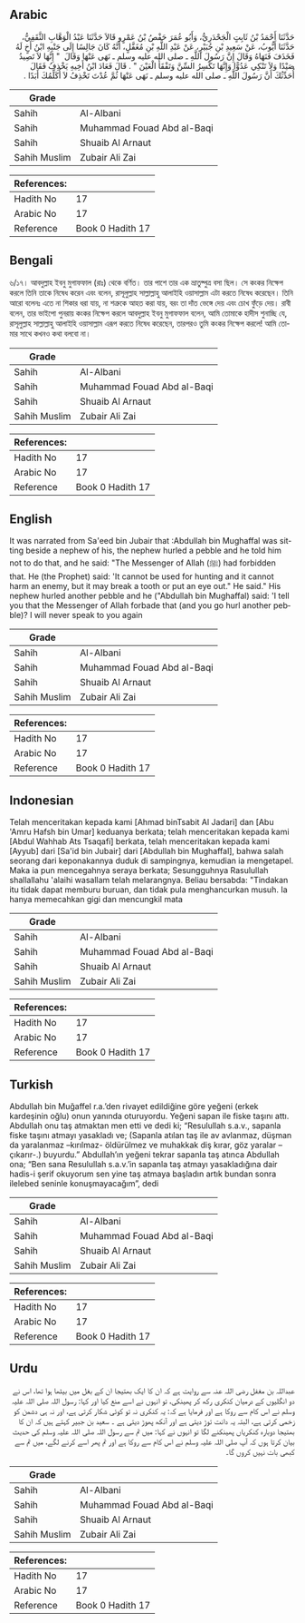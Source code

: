 ## Arabic


<div dir="rtl" lang="ar" style={{fontSize:'larger',backgroundColor:'#f8f9fa',padding:20}}>
حَدَّثَنَا أَحْمَدُ بْنُ ثَابِتٍ الْجَحْدَرِيُّ، وَأَبُو عُمَرَ حَفْصُ بْنُ عَمْرٍو قَالاَ حَدَّثَنَا عَبْدُ الْوَهَّابِ الثَّقَفِيُّ، حَدَّثَنَا أَيُّوبُ، عَنْ سَعِيدِ بْنِ جُبَيْرٍ، عَنْ عَبْدِ اللَّهِ بْنِ مُغَفَّلٍ، أَنَّهُ كَانَ جَالِسًا إِلَى جَنْبِهِ ابْنُ أَخٍ لَهُ فَخَذَفَ فَنَهَاهُ وَقَالَ إِنَّ رَسُولَ اللَّهِ ـ صلى الله عليه وسلم ـ نَهَى عَنْهَا وَقَالَ ‏ "‏ إِنَّهَا لاَ تَصِيدُ صَيْدًا وَلاَ تَنْكِي عَدُوًّا وَإِنَّهَا تَكْسِرُ السِّنَّ وَتَفْقَأُ الْعَيْنَ ‏"‏ ‏.‏ قَالَ فَعَادَ ابْنُ أَخِيهِ يَخْذِفُ فَقَالَ أُحَدِّثُكَ أَنَّ رَسُولَ اللَّهِ ـ صلى الله عليه وسلم ـ نَهَى عَنْهَا ثُمَّ عُدْتَ تَخْذِفُ لاَ أُكَلِّمُكَ أَبَدًا ‏.‏
</div>
<div style={{backgroundColor:'#f8f9fa',padding:20, marginBottom: 10}}><table> <thead> <tr> <th>Grade</th> <th></th> </tr> </thead> <tbody> <tr><td>Sahih</td><td>Al-Albani</td></tr><tr><td>Sahih</td><td>Muhammad Fouad Abd al-Baqi</td></tr><tr><td>Sahih</td><td>Shuaib Al Arnaut</td></tr><tr><td>Sahih Muslim</td><td>Zubair Ali Zai</td></tr></tbody></table><table> <thead> <tr> <th>References:</th> <th></th> </tr> </thead> <tbody><tr><td>Hadith No</td><td>17</td></tr><tr><td>Arabic No</td><td>17</td></tr><tr><td>Reference</td><td>Book 0 Hadith 17</td></tr></tbody></table></div>

## Bengali


<div dir="ltr" lang="bn" style={{fontSize:'larger',backgroundColor:'#f8f9fa',padding:20}}>
৬/১৭। আবদুল্লাহ ইবনু মুগাফফাল (রাঃ) থেকে বর্ণিত। তার পাশে তার এক ভ্রাতুষ্পুত্র বসা ছিল। সে কংকর নিক্ষেপ করলে তিনি তাকে নিষেধ করেন এবং বলেন, রাসূলুল্লাহ সাল্লাল্লাহু আলাইহি ওয়াসাল্লাম এটা করতে নিষেধ করেছেন। তিনি আরো বলেনঃ এতে না শিকার ধরা যায়, না শত্রুকে আহত করা যায়, বরং তা দাঁত ভেঙ্গে দেয় এবং চোখ ফুঁড়ে দেয়। রাবী বলেন, তার ভাইপো পুনরায় কংকর নিক্ষেপ করলে আবদুল্লাহ ইবনু মুগাফফাল বলেন, আমি তোমাকে হাদীস শুনাচ্ছি যে, রাসূলুল্লাহ সাল্লাল্লাহু আলাইহি ওয়াসাল্লাম এরূপ করতে নিষেধ করেছেন, তারপরও তুমি কংকর নিক্ষেপ করলে! আমি তোমার সাথে কখনও কথা বলবো না।
</div>
<div style={{backgroundColor:'#f8f9fa',padding:20, marginBottom: 10}}><table> <thead> <tr> <th>Grade</th> <th></th> </tr> </thead> <tbody> <tr><td>Sahih</td><td>Al-Albani</td></tr><tr><td>Sahih</td><td>Muhammad Fouad Abd al-Baqi</td></tr><tr><td>Sahih</td><td>Shuaib Al Arnaut</td></tr><tr><td>Sahih Muslim</td><td>Zubair Ali Zai</td></tr></tbody></table><table> <thead> <tr> <th>References:</th> <th></th> </tr> </thead> <tbody><tr><td>Hadith No</td><td>17</td></tr><tr><td>Arabic No</td><td>17</td></tr><tr><td>Reference</td><td>Book 0 Hadith 17</td></tr></tbody></table></div>

## English


<div dir="ltr" lang="en" style={{fontSize:'larger',backgroundColor:'#f8f9fa',padding:20}}>
It was narrated from Sa'eed bin Jubair that :Abdullah bin Mughaffal was sitting beside a nephew of his, the nephew hurled a pebble and he told him not to do that, and he said: "The Messenger of Allah (ﷺ) had forbidden that. He (the Prophet) said: 'It cannot be used for hunting and it cannot harm an enemy, but it may break a tooth or put an eye out." He said." His nephew hurled another pebble and he ("Abdullah bin Mughaffal) said: 'I tell you that the Messenger of Allah forbade that (and you go hurl another pebble)? I will never speak to you again
</div>
<div style={{backgroundColor:'#f8f9fa',padding:20, marginBottom: 10}}><table> <thead> <tr> <th>Grade</th> <th></th> </tr> </thead> <tbody> <tr><td>Sahih</td><td>Al-Albani</td></tr><tr><td>Sahih</td><td>Muhammad Fouad Abd al-Baqi</td></tr><tr><td>Sahih</td><td>Shuaib Al Arnaut</td></tr><tr><td>Sahih Muslim</td><td>Zubair Ali Zai</td></tr></tbody></table><table> <thead> <tr> <th>References:</th> <th></th> </tr> </thead> <tbody><tr><td>Hadith No</td><td>17</td></tr><tr><td>Arabic No</td><td>17</td></tr><tr><td>Reference</td><td>Book 0 Hadith 17</td></tr></tbody></table></div>

## Indonesian


<div dir="ltr" lang="id" style={{fontSize:'larger',backgroundColor:'#f8f9fa',padding:20}}>
Telah menceritakan kepada kami [Ahmad binTsabit Al Jadari] dan [Abu 'Amru Hafsh bin Umar] keduanya berkata; telah menceritakan kepada kami [Abdul Wahhab Ats Tsaqafi] berkata, telah menceritakan kepada kami [Ayyub] dari [Sa'id bin Jubair] dari [Abdullah bin Mughaffal], bahwa salah seorang dari keponakannya duduk di sampingnya, kemudian ia mengetapel. Maka ia pun mencegahnya seraya berkata; Sesungguhnya Rasulullah shallallahu 'alaihi wasallam telah melarangnya. Beliau bersabda: "Tindakan itu tidak dapat memburu buruan, dan tidak pula menghancurkan musuh. Ia hanya memecahkan gigi dan mencungkil mata
</div>
<div style={{backgroundColor:'#f8f9fa',padding:20, marginBottom: 10}}><table> <thead> <tr> <th>Grade</th> <th></th> </tr> </thead> <tbody> <tr><td>Sahih</td><td>Al-Albani</td></tr><tr><td>Sahih</td><td>Muhammad Fouad Abd al-Baqi</td></tr><tr><td>Sahih</td><td>Shuaib Al Arnaut</td></tr><tr><td>Sahih Muslim</td><td>Zubair Ali Zai</td></tr></tbody></table><table> <thead> <tr> <th>References:</th> <th></th> </tr> </thead> <tbody><tr><td>Hadith No</td><td>17</td></tr><tr><td>Arabic No</td><td>17</td></tr><tr><td>Reference</td><td>Book 0 Hadith 17</td></tr></tbody></table></div>

## Turkish


<div dir="ltr" lang="tr" style={{fontSize:'larger',backgroundColor:'#f8f9fa',padding:20}}>
Abdullah bin Muğaffel r.a.’den rivayet edildiğine göre yeğeni (erkek kardeşinin oğlu) onun yanında oturuyordu. Yeğeni sapan ile fiske taşını attı. Abdullah onu taş atmaktan men etti ve dedi ki; “Resulullah s.a.v., sapanla fiske taşını atmayı yasakladı ve; (Sapanla atılan taş ile av avlanmaz, düşman da yaralanmaz –kırılmaz- öldürülmez ve muhakkak diş kırar, göz yaralar –çıkarır-.) buyurdu.” Abdullah’ın yeğeni tekrar sapanla taş atınca Abdullah ona; “Ben sana Resulullah s.a.v.’in sapanla taş atmayı yasakladığına dair hadis-i şerif okuyorum sen yine taş atmaya başladın artık bundan sonra ilelebed seninle konuşmayacağım”, dedi
</div>
<div style={{backgroundColor:'#f8f9fa',padding:20, marginBottom: 10}}><table> <thead> <tr> <th>Grade</th> <th></th> </tr> </thead> <tbody> <tr><td>Sahih</td><td>Al-Albani</td></tr><tr><td>Sahih</td><td>Muhammad Fouad Abd al-Baqi</td></tr><tr><td>Sahih</td><td>Shuaib Al Arnaut</td></tr><tr><td>Sahih Muslim</td><td>Zubair Ali Zai</td></tr></tbody></table><table> <thead> <tr> <th>References:</th> <th></th> </tr> </thead> <tbody><tr><td>Hadith No</td><td>17</td></tr><tr><td>Arabic No</td><td>17</td></tr><tr><td>Reference</td><td>Book 0 Hadith 17</td></tr></tbody></table></div>

## Urdu


<div dir="rtl" lang="ur" style={{fontSize:'larger',backgroundColor:'#f8f9fa',padding:20}}>
عبداللہ بن مغفل رضی اللہ عنہ سے روایت ہے کہ ان کا ایک بھتیجا ان کے بغل میں بیٹھا ہوا تھا، اس نے دو انگلیوں کے درمیان کنکری رکھ کر پھینکی، تو انہوں نے اسے منع کیا اور کہا: رسول اللہ صلی اللہ علیہ وسلم نے اس کام سے روکا ہے اور فرمایا ہے کہ: یہ کنکری نہ تو کوئی شکار کرتی ہے، اور نہ ہی دشمن کو زخمی کرتی ہے، البتہ یہ دانت توڑ دیتی ہے اور آنکھ پھوڑ دیتی ہے ۔ سعید بن جبیر کہتے ہیں کہ ان کا بھتیجا دوبارہ کنکریاں پھینکنے لگا تو انہوں نے کہا: میں تم سے رسول اللہ صلی اللہ علیہ وسلم کی حدیث بیان کرتا ہوں کہ آپ صلی اللہ علیہ وسلم نے اس کام سے روکا ہے اور تم پھر اسے کرنے لگے، میں تم سے کبھی بات نہیں کروں گا۔
</div>
<div style={{backgroundColor:'#f8f9fa',padding:20, marginBottom: 10}}><table> <thead> <tr> <th>Grade</th> <th></th> </tr> </thead> <tbody> <tr><td>Sahih</td><td>Al-Albani</td></tr><tr><td>Sahih</td><td>Muhammad Fouad Abd al-Baqi</td></tr><tr><td>Sahih</td><td>Shuaib Al Arnaut</td></tr><tr><td>Sahih Muslim</td><td>Zubair Ali Zai</td></tr></tbody></table><table> <thead> <tr> <th>References:</th> <th></th> </tr> </thead> <tbody><tr><td>Hadith No</td><td>17</td></tr><tr><td>Arabic No</td><td>17</td></tr><tr><td>Reference</td><td>Book 0 Hadith 17</td></tr></tbody></table></div>